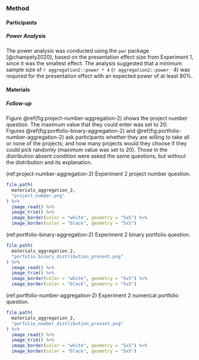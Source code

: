 ### Method

#### Participants

##### Power Analysis {#power-analysis-aggregation-2}

The power analysis was conducted using the `pwr` package [@champely2020], based
on the presentation effect size from Experiment 1, since it was the smallest
effect. The analysis suggested that a minimum sample size of
`r aggregation2::power * 4` (`r aggregation2::power` $\cdot$ 4) was required for
the presentation effect with an expected power of at least 80%.

#### Materials

##### Follow-up {#follow-up-materials-aggregation-2-appendix}

Figure \@ref(fig:project-number-aggregation-2) shows the project number
question. The maximum value that they could enter was set to 20.
Figures \@ref(fig:portfolio-binary-aggregation-2)
and \@ref(fig:portfolio-number-aggregation-2) ask participants whether they are
willing to take all or none of the projects; and how many projects would they
choose if they could pick randomly (maximum value was set to 20). Those in the
distribution absent condition were asked the same questions, but without the
distribution and its explanation.

(ref:project-number-aggregation-2) Experiment 2 project number question.

```r
file.path(
  materials_aggregation_2,
  "project_number.png"
) %>%
  image_read() %>%
  image_trim() %>%
  image_border(color = "white", geometry = "5x5") %>%
  image_border(color = "black", geometry = "5x5")
```

(ref:portfolio-binary-aggregation-2) Experiment 2 binary portfolio question.

```r
file.path(
  materials_aggregation_2,
  "porfolio_binary_distribution_present.png"
) %>%
  image_read() %>%
  image_trim() %>%
  image_border(color = "white", geometry = "5x5") %>%
  image_border(color = "black", geometry = "5x5")
```

(ref:portfolio-number-aggregation-2) Experiment 2 numerical portfolio question.

```r
file.path(
  materials_aggregation_2,
  "porfolio_number_distribution_present.png"
) %>%
  image_read() %>%
  image_trim() %>%
  image_border(color = "white", geometry = "5x5") %>%
  image_border(color = "black", geometry = "5x5")
```

